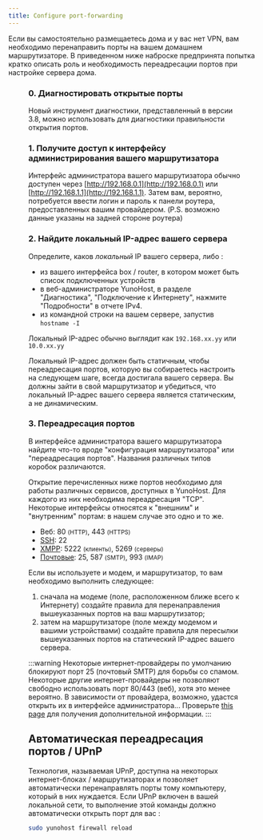 ```yaml
---
title: Configure port-forwarding
---
```


Если вы самостоятельно размещаетесь дома и у вас нет VPN, вам необходимо перенаправить порты на вашем домашнем маршрутизаторе. В приведенном ниже наброске предпринята попытка кратко описать роль и необходимость переадресации портов при настройке сервера дома.

<Figure caption="Illustration of the importance of port-forwarding" src="/img/portForwarding_en.png" />

### 0. Диагностировать открытые порты

Новый инструмент диагностики, представленный в версии 3.8, можно использовать для диагностики правильности открытия портов.

### 1. Получите доступ к интерфейсу администрирования вашего маршрутизатора

Интерфейс администратора вашего маршрутизатора обычно доступен через [http://192.168.0.1](http://192.168.0.1) или [http://192.168.1.1](http://192.168.1.1). Затем вам, вероятно, потребуется ввести логин и пароль к панели роутера, предоставленных вашим провайдером. (P.S. возможно данные указаны на задней стороне роутера)

### 2. Найдите локальный IP-адрес вашего сервера

Определите, каков *локальный* IP вашего сервера, либо :

- из вашего интерфейса box / router, в котором может быть список подключенных устройств
- в веб-администраторе YunoHost, в разделе "Диагностика", "Подключение к Интернету", нажмите "Подробности" в отчете IPv4.
- из командной строки на вашем сервере, запустив `hostname -I`

Локальный IP-адрес обычно выглядит как `192.168.xx.yy` или `10.0.xx.yy`

Локальный IP-адрес должен быть статичным, чтобы переадресация портов, которую вы собираетесь настроить на следующем шаге, всегда достигала вашего сервера. Вы должны зайти в свой маршрутизатор и убедиться, что локальный IP-адрес вашего сервера является статическим, а не динамическим.

### 3. Переадресация портов

В интерфейсе администратора вашего маршрутизатора найдите что-то вроде "конфигурация маршрутизатора" или "переадресация портов". Названия различных типов коробок различаются.

Открытие перечисленных ниже портов необходимо для работы различных сервисов, доступных в YunoHost. Для каждого из них необходима переадресация "TCP". Некоторые интерфейсы относятся к "внешним" и "внутренним" портам: в нашем случае это одно и то же.

- Веб: 80 <small>(HTTP)</small>, 443 <small>(HTTPS)</small>
- [SSH](/admin/command_line): 22
- [XMPP](https://wikipedia.org/wiki/XMPP): 5222 <small>(клиенты)</small>, 5269 <small>(серверы)</small>
- [Почтовые](/admin/email): 25, 587 <small>(SMTP)</small>, 993 <small>(IMAP)</small>

Если вы используете и модем, и маршрутизатор, то вам необходимо выполнить следующее:

1. сначала на модеме (поле, расположенном ближе всего к Интернету) создайте правила для перенаправления вышеуказанных портов на ваш маршрутизатор;
2. затем на маршрутизаторе (поле между модемом и вашими устройствами) создайте правила для пересылки вышеуказанных портов на статический IP-адрес вашего сервера.

:::warning
<FAIcon icon="fa-exclamation-triangle"/> Некоторые интернет-провайдеры по умолчанию блокируют порт 25 (почтовый SMTP) для борьбы со спамом. Некоторые другие интернет-провайдеры не позволяют свободно использовать порт 80/443 (веб), хотя это менее вероятно. В зависимости от провайдера, возможно, удастся открыть их в интерфейсе администратора... Проверьте [this page](/admin/self_hosting/providers/isp/) для получения дополнительной информации.
:::

## Автоматическая переадресация портов / UPnP

Технология, называемая UPnP, доступна на некоторых интернет-блоках / маршрутизаторах и позволяет автоматически перенаправлять порты тому компьютеру, который в них нуждается. Если UPnP включен в вашей локальной сети, то выполнение этой команды должно автоматически открыть порт для вас :

```bash
sudo yunohost firewall reload
```
